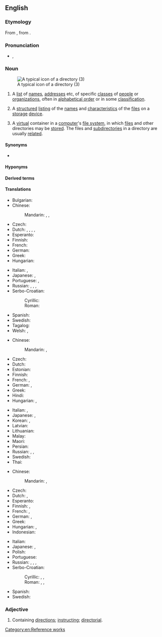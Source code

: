 ==English==
{{wikipedia}}

===Etymology===
From {{etyl|enm|en}} {{m|enm|directorie}}, from {{etyl|ML.|en}} {{m|la|directorium}}.

===Pronunciation===
* {{a|UK}} {{IPA|en|/dɪˈɹɛktəɹi/}}, {{IPA|en|/daɪˈɹɛktəɹi/}}

===Noun===
{{en-noun|directories}}
[[File:38254-new folder-3.svg|thumbnail|A typical icon of a directory (3)]]

# A [[list]] of [[name]]s, [[address]]es etc, of specific [[class]]es of [[people]] or [[organization]]s, often in [[alphabetical order]] or in some [[classification]].
# {{lb|en|computing}} A [[structured]] [[listing]] of the [[name]]s and [[characteristic]]s of the [[file]]s on a [[storage]] [[device]].
# {{lb|en|computing}} A [[virtual]] container in a [[computer]]'s [[file system]], in which [[file]]s and other directories may be [[store]]d. The files and [[subdirectory|subdirectories]] in a directory are usually [[related]].

====Synonyms====
* {{sense|structured listing}} {{l|en|folder}}

====Hyponyms====
{{col4
|en|home directory
|pseudodirectory
|subdirectory
|telephone directory
}}

====Derived terms====
{{der4
|en|directory service
|directoryless
|ex-directory
|multidirectory
|nondirectory
}}

====Translations====
{{trans-top|list of names, addresses etc.}}
* Bulgarian: {{t+|bg|указа́тел|m}}
* Chinese:
*: Mandarin: {{t+|cmn|名錄|sc=Hani}}, {{t+|cmn|名录|tr=mínglù|sc=Hani}}, {{t+|cmn|簿|tr=bù|sc=Hani}}
* Czech: {{t|cs|adresář|m}}
* Dutch: {{qualifier|usually with an adjective to distinguish it from a tourist guide}} {{t+|nl|gids|m}}, {{t+|nl|repertorium|n}}, {{t+|nl|telefoongids}}, {{t|nl|Gouden gids}}, {{t|nl|Witte gids}}
* Esperanto: {{t|eo|telefonlibro}}
* Finnish: {{t+|fi|hakemisto}}
* French: {{t+|fr|annuaire}}
* German: {{t+|de|Verzeichnis|n}}
* Greek: {{t+|el|κατάλογος|m}}
* Hungarian: {{t+|hu|címtár}}
{{trans-mid}}
* Italian: {{t+|it|elenco|m}}, {{t+|it|lista|f}}
* Japanese: {{t|ja|一覧|tr=いちらん, ichiran}}, {{t|ja|名鑑|tr=めいかん, meikan|sc=Jpan}}
* Portuguese: {{t+|pt|diretório|m}} {{qualifier|Portugal}}, {{t+|pt|diretoria|f}} {{qualifier|Brazil}}
* Russian: {{t+|ru|указа́тель|m}}, {{t+|ru|пе́речень|m}}, {{t+|ru|катало́г|m}}, {{t+|ru|спра́вочник|m}}
* Serbo-Croatian:
*: Cyrillic: {{t|sh|и̏менӣк|m|sc=Cyrl}}
*: Roman: {{t+|sh|ȉmenīk|m}}
* Spanish: {{t+|es|directorio|m}}
* Swedish: {{t+|sv|katalog|c}}
* Tagalog: {{t|tl|talahanapan}}
* Welsh: {{t|cy|cyfarwyddiadur|m}}, {{t|cy|cyfeiriadur|m}}
{{trans-bottom}}

{{trans-top|structured listing of files}}
* Chinese:
*: Mandarin: {{t+|cmn|目錄|sc=Hani}}, {{t+|cmn|目录|tr=mùlù|sc=Hani}}
* Czech: {{t|cs|adresář|m}}
* Dutch: {{t+|nl|lijst|f}}
* Estonian: {{t-needed|et}}
* Finnish: {{t+|fi|hakemisto}}
* French: {{t+|fr|dossier|m}}, {{t+|fr|répertoire|m}}
* German: {{t+|de|Verzeichnis|n}}, {{t+|de|Ordner|m}}
* Greek: {{t+|el|κατάλογος|m}}
* Hindi: {{t|hi|डायरेक्टरी}}
* Hungarian: {{t|hu|könyvtárlista}}, {{t|hu|mappalista}}
{{trans-mid}}
* Italian: {{t+|it|cartella|f}}, {{t+|it|directory|f}} {{q|programming}}
* Japanese: {{t+|ja|ディレクトリ|tr=direkutori}}, {{t+|ja|フォルダ|tr=foruda}}
* Korean: {{t+|ko|디렉토리}}, {{t|ko|폴더}}
* Latvian: {{t-needed|lv}}
* Lithuanian: {{t-needed|lt}}
* Malay: {{t|ms|direktori}}
* Maori: {{t|mi|whaiaronga}}
* Persian: {{t|fa|دایرکتوری|tr=dâyrektori}}
* Russian: {{t+|ru|катало́г|m}}, {{t+|ru|па́пка|f}}, {{t+|ru|директо́рия|f}}
* Swedish: {{t+|sv|katalog|c}}
* Thai: {{t|th|ไดเรกทอรี}}
{{trans-bottom}}

{{trans-top|simulated folder}}
* Chinese:
*: Mandarin: {{t+|cmn|目錄|sc=Hani}}, {{t+|cmn|目录|tr=mùlù|sc=Hani}}
* Czech: {{t|cs|adresář|m}}
* Dutch: {{t+|nl|folder|m}}, {{t+|nl|map|f}}
* Esperanto: {{t|eo|dosierujo}}
* Finnish: {{t+|fi|kansio}}, {{t+|fi|hakemisto}}
* French: {{t+|fr|dossier|m}}, {{t+|fr|répertoire|m}}
* German: {{t+|de|Verzeichnis|n}}, {{t+|de|Ordner|m}}
* Greek: {{t+|el|κατάλογος|m}}
* Hungarian: {{t+|hu|könyvtár}}, {{t+|hu|mappa}}
* Indonesian: {{t|id|direktori}}
{{trans-mid}}
* Italian: {{t+|it|cartella|f}}
* Japanese: {{t+|ja|ディレクトリ|tr=direkutori}}, {{t+|ja|フォルダ|tr=foruda}}
* Polish: {{t+|pl|katalog|m}}
* Portuguese: {{t+|pt|diretório}}
* Russian: {{t+|ru|катало́г|m}}, {{t+|ru|па́пка|f}}, {{t+|ru|директо́рия|f}}, {{t+|ru|фо́лдер|m|tr=fóldɛr}}
* Serbo-Croatian:
*: Cyrillic: {{t|sh|дирѐкто̄ријум|n|sc=Cyrl}}, {{t|sh|дирѐкто̄риј|m|sc=Cyrl}}, {{t|sh|ката̀лог|m|sc=Cyrl}}
*: Roman: {{t|sh|dirèktōrijum|n}}, {{t+|sh|dirèktōrij|m}}, {{t+|sh|katàlog|m}}
* Spanish: {{t+|es|directorio}}
* Swedish: {{t+|sv|mapp|c}}
{{trans-bottom}}

===Adjective===
{{en-adj|-}}

# Containing [[direction]]s; [[instruct]]ing; [[directorial]].

[[Category:en:Reference works]]
